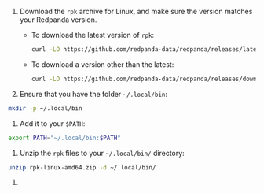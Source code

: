 
1. Download the `rpk` archive for Linux, and make sure the version matches your Redpanda version.

    * To download the latest version of `rpk`:

      ```bash
      curl -LO https://github.com/redpanda-data/redpanda/releases/latest/download/rpk-linux-amd64.zip
      ```

    * To download a version other than the latest:

      ```bash
      curl -LO https://github.com/redpanda-data/redpanda/releases/download/v<version>/rpk-linux-amd64.zip
      ```

1. Ensure that you have the folder `~/.local/bin`:

  ```bash
  mkdir -p ~/.local/bin
  ```

1. Add it to your `$PATH`:

  ```bash
  export PATH="~/.local/bin:$PATH"
  ```

1. Unzip the `rpk` files to your `~/.local/bin/` directory:

  ```bash
  unzip rpk-linux-amd64.zip -d ~/.local/bin/
  ```

1. <RpkVersion/>
